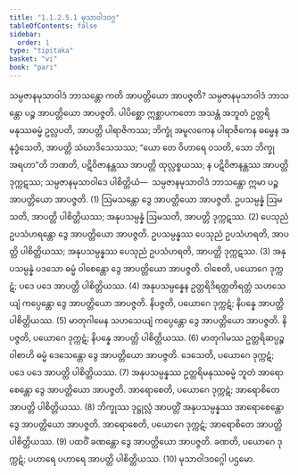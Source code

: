 ```yaml
---
title: "1.1.2.5.1 မုသာဝါဒဝဂ္ဂ"
tableOfContents: false
sidebar:
  order: 1
type: "tipitaka"
basket: "vi"
book: "pari"
---
```



<DynamicBreadcrumb />

<Division number="165" book="pari">

<Paragraph number="385" book="pari">
သမ္ပဇာနမုသာဝါဒံ ဘာသန္တော ကတိ အာပတ္တိယော အာပဇ္ဇတိ? သမ္ပဇာနမုသာဝါဒံ ဘာသန္တော ပဉ္စ အာပတ္တိယော အာပဇ္ဇတိ. ပါပိစ္ဆော ဣစ္ဆာပကတော အသန္တံ အဘူတံ ဥတ္တရိမနုဿဓမ္မံ ဥလ္လပတိ, အာပတ္တိ ပါရာဇိကဿ; ဘိက္ခုံ အမူလကေန ပါရာဇိကေန ဓမ္မေန အနုဒ္ဓံသေတိ, အာပတ္တိ သံဃာဒိသေသဿ; “ယော တေ ဝိဟာရေ ဝသတိ, သော ဘိက္ခု အရဟာ”တိ ဘဏတိ, ပဋိဝိဇာနန္တဿ အာပတ္တိ ထုလ္လစ္စယဿ; န ပဋိဝိဇာနန္တဿ အာပတ္တိ ဒုက္ကဋဿ; သမ္ပဇာနမုသာဝါဒေ ပါစိတ္တိယံ—  သမ္ပဇာနမုသာဝါဒံ ဘာသန္တော ဣမာ ပဉ္စ အာပတ္တိယော အာပဇ္ဇတိ. (1)
</Paragraph>

<Paragraph number="386" book="pari">
ဩမသန္တော ဒွေ အာပတ္တိယော အာပဇ္ဇတိ. ဥပသမ္ပန္နံ ဩမသတိ, အာပတ္တိ ပါစိတ္တိယဿ; အနုပသမ္ပန္နံ ဩမသတိ, အာပတ္တိ ဒုက္ကဋဿ. (2)
</Paragraph>

<Paragraph number="387" book="pari">
ပေသုညံ ဥပသံဟရန္တော ဒွေ အာပတ္တိယော အာပဇ္ဇတိ. ဥပသမ္ပန္နဿ ပေသုညံ ဥပသံဟရတိ, အာပတ္တိ ပါစိတ္တိယဿ; အနုပသမ္ပန္နဿ ပေသုညံ ဥပသံဟရတိ, အာပတ္တိ ဒုက္ကဋဿ. (3)
</Paragraph>

<Paragraph number="388" book="pari">
အနုပသမ္ပန္နံ ပဒသော ဓမ္မံ ဝါစေန္တော ဒွေ အာပတ္တိယော အာပဇ္ဇတိ. ဝါစေတိ, ပယောဂေ ဒုက္ကဋံ; ပဒေ ပဒေ အာပတ္တိ ပါစိတ္တိယဿ. (4)
</Paragraph>

<Paragraph number="389" book="pari">
အနုပသမ္ပန္နေန ဥတ္တရိဒိရတ္တတိရတ္တံ သဟသေယျံ ကပ္ပေန္တော ဒွေ အာပတ္တိယော အာပဇ္ဇတိ. နိပဇ္ဇတိ, ပယောဂေ ဒုက္ကဋံ; နိပန္နေ အာပတ္တိ ပါစိတ္တိယဿ. (5)
</Paragraph>

<Paragraph number="390" book="pari">
မာတုဂါမေန သဟသေယျံ ကပ္ပေန္တော ဒွေ အာပတ္တိယော အာပဇ္ဇတိ. နိပဇ္ဇတိ, ပယောဂေ ဒုက္ကဋံ; နိပန္နေ အာပတ္တိ ပါစိတ္တိယဿ. (6)
</Paragraph>

<Paragraph number="391" book="pari">
မာတုဂါမဿ ဥတ္တရိဆပ္ပဉ္စဝါစာဟိ ဓမ္မံ ဒေသေန္တော ဒွေ အာပတ္တိယော အာပဇ္ဇတိ. ဒေသေတိ, ပယောဂေ ဒုက္ကဋံ; ပဒေ ပဒေ အာပတ္တိ ပါစိတ္တိယဿ. (7)
</Paragraph>

<Paragraph number="392" book="pari">
အနုပသမ္ပန္နဿ ဥတ္တရိမနုဿဓမ္မံ ဘူတံ အာရောစေန္တော ဒွေ အာပတ္တိယော အာပဇ္ဇတိ. အာရောစေတိ, ပယောဂေ ဒုက္ကဋံ; အာရောစိတေ အာပတ္တိ ပါစိတ္တိယဿ. (8)
</Paragraph>

<Paragraph number="393" book="pari">
ဘိက္ခုဿ ဒုဋ္ဌုလ္လံ အာပတ္တိံ အနုပသမ္ပန္နဿ အာရောစေန္တော ဒွေ အာပတ္တိယော အာပဇ္ဇတိ. အာရောစေတိ, ပယောဂေ ဒုက္ကဋံ; အာရောစိတေ အာပတ္တိ ပါစိတ္တိယဿ. (9)
</Paragraph>

<Paragraph number="394" book="pari">
ပထဝိံ ခဏန္တော ဒွေ အာပတ္တိယော အာပဇ္ဇတိ. ခဏတိ, ပယောဂေ ဒုက္ကဋံ; ပဟာရေ ပဟာရေ အာပတ္တိ ပါစိတ္တိယဿ. (10)

</Paragraph>
</Division>

<Paragraph number="395" type="center" book="pari">
မုသာဝါဒဝဂ္ဂေါ ပဌမော.
</Paragraph>